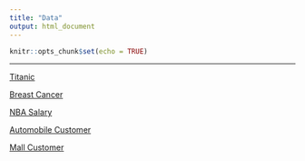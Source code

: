 ```yaml
---
title: "Data"
output: html_document
---
```


```r
knitr::opts_chunk$set(echo = TRUE)
```

---

[Titanic]()

[Breast Cancer]()

[NBA Salary]()

[Automobile Customer](data/automobile_customer.csv)

[Mall Customer](data/mall_customers.csv)
